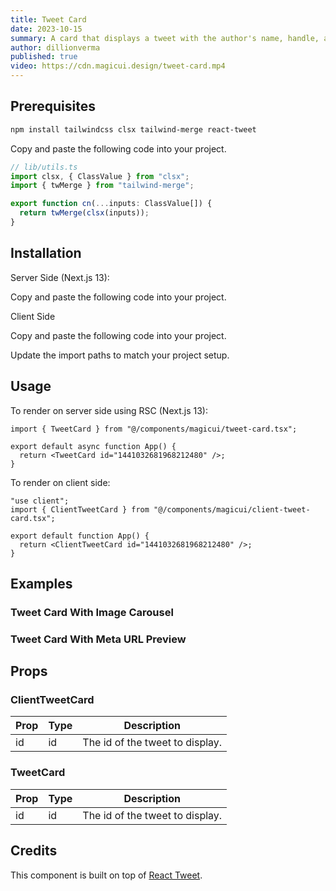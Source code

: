 ```yaml
---
title: Tweet Card
date: 2023-10-15
summary: A card that displays a tweet with the author's name, handle, and profile picture.
author: dillionverma
published: true
video: https://cdn.magicui.design/tweet-card.mp4
---
```


<ComponentPreview name="tweet-card-demo" />

<Steps>

<Step>

## Prerequisites

```bash
npm install tailwindcss clsx tailwind-merge react-tweet
```

Copy and paste the following code into your project.

```typescript
// lib/utils.ts
import clsx, { ClassValue } from "clsx";
import { twMerge } from "tailwind-merge";

export function cn(...inputs: ClassValue[]) {
  return twMerge(clsx(inputs));
}
```

</Step>

<Step>

## Installation

Server Side (Next.js 13):

Copy and paste the following code into your project.

<ComponentSource name="tweet-card" />

</Step>

<Step>

Client Side

Copy and paste the following code into your project.

<ComponentSource name="client-tweet-card" />

</Step>

<Step> Update the import paths to match your project setup. </Step>

</Steps>

## Usage

To render on server side using RSC (Next.js 13):

```tsx
import { TweetCard } from "@/components/magicui/tweet-card.tsx";

export default async function App() {
  return <TweetCard id="1441032681968212480" />;
}
```

To render on client side:

```tsx
"use client";
import { ClientTweetCard } from "@/components/magicui/client-tweet-card.tsx";

export default function App() {
  return <ClientTweetCard id="1441032681968212480" />;
}
```

## Examples

### Tweet Card With Image Carousel

<ComponentPreview name="tweet-card-images" />

### Tweet Card With Meta URL Preview

<ComponentPreview name="tweet-card-meta-preview" />

## Props

### ClientTweetCard

| Prop | Type | Description                     |
| ---- | ---- | ------------------------------- |
| id   | id   | The id of the tweet to display. |

### TweetCard

| Prop | Type | Description                     |
| ---- | ---- | ------------------------------- |
| id   | id   | The id of the tweet to display. |

## Credits

This component is built on top of [React Tweet](https://react-tweet.vercel.app/).
